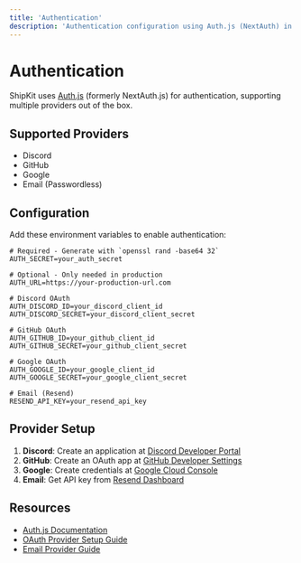 ```yaml
---
title: 'Authentication'
description: 'Authentication configuration using Auth.js (NextAuth) in ShipKit'
---
```


# Authentication

ShipKit uses [Auth.js](https://authjs.dev) (formerly NextAuth.js) for authentication, supporting multiple providers out of the box.

## Supported Providers

- Discord
- GitHub
- Google
- Email (Passwordless)

## Configuration

Add these environment variables to enable authentication:

```env
# Required - Generate with `openssl rand -base64 32`
AUTH_SECRET=your_auth_secret

# Optional - Only needed in production
AUTH_URL=https://your-production-url.com

# Discord OAuth
AUTH_DISCORD_ID=your_discord_client_id
AUTH_DISCORD_SECRET=your_discord_client_secret

# GitHub OAuth
AUTH_GITHUB_ID=your_github_client_id
AUTH_GITHUB_SECRET=your_github_client_secret

# Google OAuth
AUTH_GOOGLE_ID=your_google_client_id
AUTH_GOOGLE_SECRET=your_google_client_secret

# Email (Resend)
RESEND_API_KEY=your_resend_api_key
```

## Provider Setup

1. **Discord**: Create an application at [Discord Developer Portal](https://discord.com/developers/applications)
2. **GitHub**: Create an OAuth app at [GitHub Developer Settings](https://github.com/settings/developers)
3. **Google**: Create credentials at [Google Cloud Console](https://console.cloud.google.com/apis/credentials)
4. **Email**: Get API key from [Resend Dashboard](https://resend.com/dashboard)

## Resources

- [Auth.js Documentation](https://authjs.dev/getting-started/introduction)
- [OAuth Provider Setup Guide](https://authjs.dev/getting-started/providers)
- [Email Provider Guide](https://authjs.dev/getting-started/providers/email)
